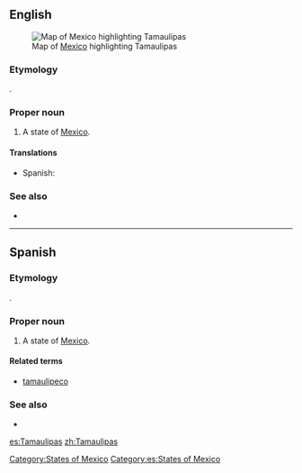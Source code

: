 ==English==
[[File:Mexico map, MX-TAM.svg|thumb|Map of [[Mexico]] highlighting Tamaulipas]]
===Etymology===
{{etyl|hus}}.

===Proper noun===
{{en-proper noun}}

# A state of [[Mexico]].

====Translations====
{{trans-top|state of Mexico}}
*Spanish: {{t+|es|Tamaulipas|m}}
{{trans-mid}}
{{trans-bottom}}

===See also===
*{{pedialite}}

[[Category:States of Mexico]]

----

==Spanish==

===Etymology===
{{etyl|hus|es}}.

===Proper noun===
{{es-proper noun|m}}

# A state of [[Mexico]].

====Related terms====
*[[tamaulipeco]]

===See also===
* {{pedialite|lang=es}}

[[Category:es:States of Mexico]]

[[es:Tamaulipas]]
[[zh:Tamaulipas]]